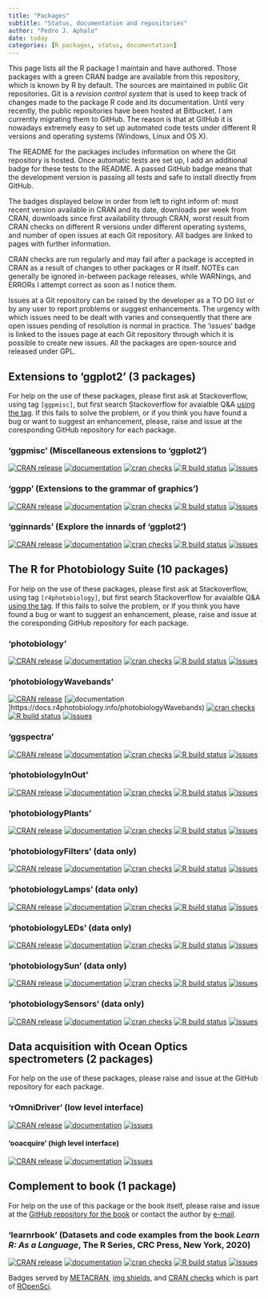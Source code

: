 ```yaml
---
title: "Packages"
subtitle: "Status, documentation and repositories"
author: "Pedro J. Aphalo"
date: today
categories: [R packages, status, documentation]
---
```


This page lists all the R package I maintain and have authored. Those packages with a green CRAN badge are available from this repository, which is known by R by default. The sources are maintained in public Git repositories. Git is a _revision control system_ that is used to keep track of changes made to the package R code and its documentation. Until very recently, the public repositories have been hosted at Bitbucket. I am currently migrating them to GitHub. The reason is that at GitHub it is nowadays extremely easy to set up automated code tests under different R versions and operating systems (Windows, Linux and OS X).

The README for the packages includes information on where the Git repository is hosted. Once automatic tests are set up, I add an additional badge for these tests to the README. A passed GitHub badge means that the development version is passing all tests and safe to install directly from GitHub.

The badges displayed below in order from left to right inform of: most recent version available in CRAN and its date, downloads per week from CRAN, downloads since first availability through CRAN, worst result from CRAN checks on different R versions under different operating systems, and number of open issues at each Git repository. All badges are linked to pages with further information.

CRAN checks are run regularly and may fail after a package is accepted in CRAN as a result of changes to other packages or R itself. NOTEs can generally be ignored in-between package releases, while WARNings, and ERRORs I attempt correct as soon as I notice them.

Issues at a Git repository can be raised by the developer as a TO DO list or by any user to report problems or suggest enhancements. The urgency with which issues need to be dealt with varies and consequently that there are open issues pending of resolution is normal in practice. The 'issues' badge is linked to the issues page at each Git repository through which it is possible to create new issues. All the packages are open-source and released under GPL.

## Extensions to 'ggplot2' (3 packages)

For help on the use of these packages, please first ask at Stackoverflow, using tag `[ggpmisc]`, but first search Stackoverflow for avaialble Q&A [using the tag](https://stackoverflow.com/questions/tagged/ggpmisc). If this fails to solve the problem, or if you think you have found a bug or want to suggest an enhancement, please, raise and issue at the coresponding GitHub repository for each package.

### 'ggpmisc' (Miscellaneous extensions to 'ggplot2')

[![CRAN release](https://www.r-pkg.org/badges/version-last-release/ggpmisc)](https://cran.r-project.org/package=ggpmisc)
[![documentation](https://img.shields.io/badge/documentation-ggpmisc-informational.svg)](https://docs.r4photobiology.info/ggpmisc) [![cran checks](https://badges.cranchecks.info/worst/ggpmisc.svg)](https://cran.r-project.org/web/checks/check_results_ggpmisc.html) [![R build status](https://github.com/aphalo/ggpmisc/workflows/R-CMD-check/badge.svg)](https://github.com/aphalo/ggpmisc/actions) [![issues](https://img.shields.io/github/issues/aphalo/ggpmisc.svg)](https://github.com/aphalo/ggpmisc/issues)

### 'ggpp' (Extensions to the grammar of graphics')

[![CRAN release](https://www.r-pkg.org/badges/version-last-release/ggpp)](https://cran.r-project.org/package=ggpp)
[![documentation](https://img.shields.io/badge/documentation-ggpp-informational.svg)](https://docs.r4photobiology.info/ggpp) [![cran checks](https://badges.cranchecks.info/worst/ggpp.svg)](https://cran.r-project.org/web/checks/check_results_ggpp.html) [![R build status](https://github.com/aphalo/ggpp/workflows/R-CMD-check/badge.svg)](https://github.com/aphalo/ggpp/actions) [![issues](https://img.shields.io/github/issues/aphalo/ggpp.svg)](https://github.com/aphalo/ggpp/issues)

### 'gginnards' (Explore the innards of 'ggplot2')

[![CRAN release](https://www.r-pkg.org/badges/version-last-release/gginnards)](https://cran.r-project.org/package=gginnards)
[![documentation](https://img.shields.io/badge/documentation-gginnards-informational.svg)](https://docs.r4photobiology.info/gginnards) [![cran checks](https://badges.cranchecks.info/worst/gginnards.svg)](https://cran.r-project.org/web/checks/check_results_gginnards.html) [![R build status](https://github.com/aphalo/gginnards/workflows/R-CMD-check/badge.svg)](https://github.com/aphalo/gginnards/actions) [![issues](https://img.shields.io/github/issues/aphalo/gginnards.svg)](https://github.com/aphalo/gginnards/issues)

## The R for Photobiology Suite (10 packages)

For help on the use of these packages, please first ask at Stackoverflow, using tag `[r4photobiology]`, but first search Stackoverflow for avaialble Q&A [using the tag](https://stackoverflow.com/questions/tagged/r4photobiology). If this fails to solve the problem, or if you think you have found a bug or want to suggest an enhancement, please, raise and issue at the coresponding GitHub repository for each package.

### 'photobiology'

[![CRAN release](https://www.r-pkg.org/badges/version-last-release/photobiology)](https://cran.r-project.org/package=photobiology)
[![documentation](https://img.shields.io/badge/documentation-photobiology-informational.svg)](https://docs.r4photobiology.info/photobiology) [![cran checks](https://badges.cranchecks.info/worst/photobiology.svg)](https://cran.r-project.org/web/checks/check_results_photobiology.html) [![R build status](https://github.com/aphalo/photobiology/workflows/R-CMD-check/badge.svg)](https://github.com/aphalo/photobiology/actions) [![issues](https://img.shields.io/github/issues/aphalo/photobiology.svg)](https://github.com/aphalo/photobiology/issues)

### 'photobiologyWavebands'

[![CRAN release](https://www.r-pkg.org/badges/version-last-release/photobiologyWavebands)](https://cran.r-project.org/package=photobiologyWavebands)
[![documentation](https://img.shields.io/badge/documentation-photobiologyWavebands-informational.svg)]https://docs.r4photobiology.info/photobiologyWavebands) [![cran checks](https://badges.cranchecks.info/worst/photobiologyWavebands.svg)](https://cran.r-project.org/web/checks/check_results_photobiology.html) [![R build status](https://github.com/aphalo/photobiologyWavebands/workflows/R-CMD-check/badge.svg)](https://github.com/aphalo/photobiologyWavebands/actions) [![issues](https://img.shields.io/github/issues/aphalo/photobiologyWavebands.svg)](https://github.com/aphalo/photobiologyWavebands/issues)

### 'ggspectra'

[![CRAN release](https://www.r-pkg.org/badges/version-last-release/ggspectra)](https://cran.r-project.org/package=ggspectra)
[![documentation](https://img.shields.io/badge/documentation-ggspectra-informational.svg)](https://docs.r4photobiology.info/ggspectra) [![cran checks](https://badges.cranchecks.info/worst/ggspectra.svg)](https://cran.r-project.org/web/checks/check_results_photobiology.html) [![R build status](https://github.com/aphalo/ggspectra/workflows/R-CMD-check/badge.svg)](https://github.com/aphalo/ggspectra/actions) [![issues](https://img.shields.io/github/issues/aphalo/ggspectra.svg)](https://github.com/aphalo/ggspectra/issues)

### 'photobiologyInOut'

[![CRAN release](https://www.r-pkg.org/badges/version-last-release/photobiologyInOut)](https://cran.r-project.org/package=photobiologyInOut)
[![documentation](https://img.shields.io/badge/documentation-photobiologyInOut-informational.svg)](https://docs.r4photobiology.info/photobiologyInOut) [![cran checks](https://badges.cranchecks.info/worst/photobiologyInOut.svg)](https://cran.r-project.org/web/checks/check_results_photobiology.html) [![R build status](https://github.com/aphalo/photobiologyInOut/workflows/R-CMD-check/badge.svg)](https://github.com/aphalo/photobiologyInOut/actions) [![issues](https://img.shields.io/github/issues/aphalo/photobiologyInOut.svg)](https://github.com/aphalo/photobiologyInOut/issues)

### 'photobiologyPlants'

[![CRAN release](https://www.r-pkg.org/badges/version-last-release/photobiologyPlants)](https://cran.r-project.org/package=photobiologyPlants)
[![documentation](https://img.shields.io/badge/documentation-photobiologyPlants-informational.svg)](https://docs.r4photobiology.info/photobiologyPlants) [![cran checks](https://badges.cranchecks.info/worst/photobiologyPlants.svg)](https://cran.r-project.org/web/checks/check_results_photobiology.html) [![R build status](https://github.com/aphalo/photobiologyPlants/workflows/R-CMD-check/badge.svg)](https://github.com/aphalo/photobiologyPlants/actions) [![issues](https://img.shields.io/github/issues/aphalo/photobiologyPlants.svg)](https://github.com/aphalo/photobiologyPlants/issues)

### 'photobiologyFilters' (data only)

[![CRAN release](https://www.r-pkg.org/badges/version-last-release/photobiologyFilters)](https://cran.r-project.org/package=photobiologyFilters)
[![documentation](https://img.shields.io/badge/documentation-photobiologyFilters-informational.svg)](https://docs.r4photobiology.info/photobiologyFilters) [![cran checks](https://badges.cranchecks.info/worst/photobiologyFilters.svg)](https://cran.r-project.org/web/checks/check_results_photobiology.html) [![R build status](https://github.com/aphalo/photobiologyFilters/workflows/R-CMD-check/badge.svg)](https://github.com/aphalo/photobiologyFilters/actions) [![issues](https://img.shields.io/github/issues/aphalo/photobiologyFilters.svg)](https://github.com/aphalo/photobiologyFilters/issues)

### 'photobiologyLamps' (data only)

[![CRAN release](https://www.r-pkg.org/badges/version-last-release/photobiologyLamps)](https://cran.r-project.org/package=photobiologyLamps)
[![documentation](https://img.shields.io/badge/documentation-photobiologyLamps-informational.svg)](https://docs.r4photobiology.info/photobiologyLamps) [![cran checks](https://badges.cranchecks.info/worst/photobiologyLamps.svg)](https://cran.r-project.org/web/checks/check_results_photobiology.html) [![R build status](https://github.com/aphalo/photobiologyLamps/workflows/R-CMD-check/badge.svg)](https://github.com/aphalo/photobiologyLamps/actions) [![issues](https://img.shields.io/github/issues/aphalo/photobiologyLamps.svg)](https://github.com/aphalo/photobiologyLamps/issues)

### 'photobiologyLEDs' (data only)

[![CRAN release](https://www.r-pkg.org/badges/version-last-release/photobiologyLEDs)](https://cran.r-project.org/package=photobiologyLEDs)
[![documentation](https://img.shields.io/badge/documentation-photobiologyLEDs-informational.svg)](https://docs.r4photobiology.info/photobiologyLEDs) [![cran checks](https://badges.cranchecks.info/worst/photobiologyLEDs.svg)](https://cran.r-project.org/web/checks/check_results_photobiology.html) [![R build status](https://github.com/aphalo/photobiologyLEDs/workflows/R-CMD-check/badge.svg)](https://github.com/aphalo/photobiologyLEDs/actions) [![issues](https://img.shields.io/github/issues/aphalo/photobiologyLEDs.svg)](https://github.com/aphalo/photobiologyLEDs/issues)

### 'photobiologySun' (data only)

[![CRAN release](https://www.r-pkg.org/badges/version-last-release/photobiologySun)](https://cran.r-project.org/package=photobiologySun)
[![documentation](https://img.shields.io/badge/documentation-photobiologySun-informational.svg)](https://docs.r4photobiology.info/photobiologySun) [![cran checks](https://badges.cranchecks.info/worst/photobiologySun.svg)](https://cran.r-project.org/web/checks/check_results_photobiology.html) [![R build status](https://github.com/aphalo/photobiologySun/workflows/R-CMD-check/badge.svg)](https://github.com/aphalo/photobiologySun/actions) [![issues](https://img.shields.io/github/issues/aphalo/photobiologySun.svg)](https://github.com/aphalo/photobiologySun/issues)

### 'photobiologySensors' (data only)

[![CRAN release](https://www.r-pkg.org/badges/version-last-release/photobiologySensors)](https://cran.r-project.org/package=photobiologySensors)
[![documentation](https://img.shields.io/badge/documentation-photobiologySensors-informational.svg)](https://docs.r4photobiology.info/photobiologySensors) [![cran checks](https://badges.cranchecks.info/worst/photobiologySensors.svg)](https://cran.r-project.org/web/checks/check_results_photobiology.html) [![R build status](https://github.com/aphalo/photobiologySensors/workflows/R-CMD-check/badge.svg)](https://github.com/aphalo/photobiologySensors/actions) [![issues](https://img.shields.io/github/issues/aphalo/photobiologySensors.svg)](https://github.com/aphalo/photobiologySensors/issues)

## Data acquisition with Ocean Optics spectrometers (2 packages)

For help on the use of these packages, please raise and issue at the GitHub repository for each package.

### 'rOmniDriver' (low level interface)

[![CRAN release](https://www.r-pkg.org/badges/version-last-release/rOmniDriver)](https://cran.r-project.org/package=rOmniDriver)
[![documentation](https://img.shields.io/badge/documentation-rOmniDriver-informational.svg)](https://docs.r4photobiology.info/rOmniDriver) 
[![issues](https://img.shields.io/github/issues/aphalo/rOmnidriver.svg)](https://github.com/aphalo/rOmnidriver/issues)

#### 'ooacquire' (high level interface)

[![CRAN release](https://www.r-pkg.org/badges/version-last-release/ooacquire)](https://cran.r-project.org/package=ooacquire)
[![documentation](https://img.shields.io/badge/documentation-ooacquire-informational.svg)](https://docs.r4photobiology.info/ooacquire) 
[![issues](https://img.shields.io/github/issues/aphalo/ooacquire.svg)](https://github.com/aphalo/ooacquire/issues)

## Complement to book (1 package)

For help on the use of this package or the book itself, please raise and issue at the [GitHub repository for the book](https://github.com/aphalo/learnr-book-crc) or contact the author by [e-mail](mailto:pedro.aphalo@helsinki.fi).

### 'learnrbook' (Datasets and code examples from the book _Learn R: As a Language_, The R Series, CRC Press, New York, 2020)

[![CRAN release](https://www.r-pkg.org/badges/version-last-release/learnrbook)](https://cran.r-project.org/package=learnrbook)
[![documentation](https://img.shields.io/badge/documentation-learnrbook-informational.svg)](https://docs.r4photobiology.info/learnrbook) [![cran checks](https://badges.cranchecks.info/worst/learnrbook.svg)](https://cran.r-project.org/web/checks/check_results_earnrbook.html) [![R build status](https://github.com/aphalo/learnrbook-pkg/workflows/R-CMD-check/badge.svg)](https://github.com/aphalo/learnrbook-pkg/actions) [![issues](https://img.shields.io/github/issues/aphalo/learnrbook-pkg.svg)](https://github.com/aphalo/learnrbook-pkg/issues)

Badges served by [METACRAN](https://www.r-pkg.org/), [img shields](https://img.shields.io/)</a>, and [CRAN checks](https://cranchecks.info/) which is part of [ROpenSci](https://ropensci.org/).
